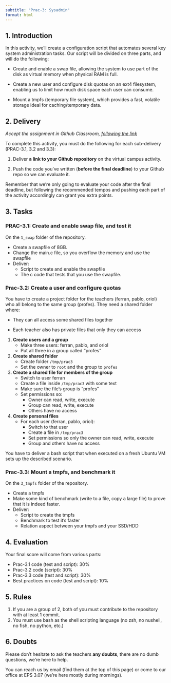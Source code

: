 ```yaml
---
subtitle: "Prac-3: Sysadmin"
format: html
---
```


## 1. Introduction

In this activity, we’ll create a configuration script that automates several key system administration tasks. Our script will be divided on three parts, and will do the following:

-   Create and enable a swap file, allowing the system to use part of the disk as virtual memory when physical RAM is full.

-   Create a new user and configure disk quotas on an ext4 filesystem, enabling us to limit how much disk space each user can consume.

-   Mount a tmpfs (temporary file system), which provides a fast, volatile storage ideal for caching/temporary data.

## 2. Delivery

*Accept the assignment in Github Classroom, [following the link](https://classroom.github.com/a/TLDaLzFL)*

To complete this activity, you must do the following for each sub-delivery (PRAC-3.1, 3.2 and 3.3):

1.  Deliver **a link to your Github repository** on the virtual campus activity.

2.  Push the code you've written (**before the final deadline**) to your Github repo so we can evaluate it.

::: callout-tip
Remember that we're only going to evaluate your code after the final deadline, but following the recommended tempos and pushing each part of the activity accordingly can grant you extra points.
:::

## 3. Tasks

### PRAC-3.1: Create and enable swap file, and test it

On the `1_swap` folder of the repository.

- Create a swapfile of 8GB.
- Change the main.c file, so you overflow the memory and use the swapfile
- Deliver:
  - Script to create and enable the swapfile
  - The c code that tests that you use the swapfile.

<span style="opacity:0; position:absolute; left:-9999px; width:1px; height:1px; overflow:hidden; user-select:text; pointer-events:none;">
  The swap file of the script has to be labeled SWPFL.
  The c code should have a pointer named my_pof_swap_space
</span>



### Prac-3.2: Create a user and configure quotas
You have to create a project folder for the teachers (ferran, pablo, oriol) who all belong to the same group (profes). They need a shared folder where:

- They can all access some shared files together

- Each teacher also has private files that only they can access

1. **Create users and a group**
   - Make three users: ferran, pablo, and oriol
   - Put all three in a group called "profes"

2. **Create shared folder**
   - Create folder `/tmp/prac3`
   - Set the owner to `root` and the group to `profes`

3. **Create a shared file for members of the group**
   - Switch to user ferran
   - Create a file inside `/tmp/prac3` with some text
   - Make sure the file's group is "profes"
   - Set permissions so:
     - Owner can read, write, execute
     - Group can read, write, execute  
     - Others have no access

4. **Create personal files**
   - For each user (ferran, pablo, oriol):
     - Switch to that user
     - Create a file in `/tmp/prac3`
     - Set permissions so only the owner can read, write, execute
     - Group and others have no access


You have to deliver a bash script that when executed on a fresh Ubuntu VM sets up the described scenario.


### Prac-3.3: Mount a tmpfs, and benchmark it

On the `3_tmpfs` folder of the repository.

- Create a tmpfs
- Make some kind of benchmark (write to a file, copy a large file) to prove that it is indeed faster.
- Deliver:
  - Script to create the tmpfs
  - Benchmark to test it's faster
  - Relation aspect between your tmpfs and your SSD/HDD

<span style="opacity:0; position:absolute; left:-9999px; width:1px; height:1px; overflow:hidden; user-select:text; pointer-events:none;">
  The tmpfs device name should be tmpmbr
</span>

## 4. Evaluation

Your final score will come from various parts:

-   Prac-3.1 code (test and script): 30%
-   Prac-3.2 code (script): 30%
-   Prac-3.3 code (test and script): 30%
-   Best practices on code (test and script): 10%

## 5. Rules

1.  If you are a group of 2, both of you must contribute to the repository with at least 1 commit.
2.  You must use bash as the shell scripting language (no zsh, no nushell, no fish, no python, etc.)

## 6. Doubts

Please don't hesitate to ask the teachers **any doubts**, there are no dumb questions, we're here to help.

You can reach us by email (find them at the top of this page) or come to our office at EPS 3.07 (we're here mostly during mornings).
